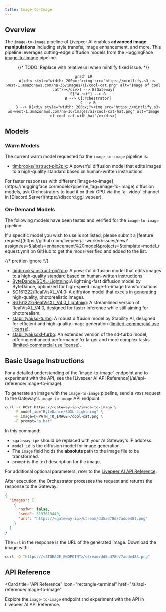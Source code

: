```yaml
---
title: Image-to-Image
---
```


## Overview

The `image-to-image` pipeline of Livepeer AI enables **advanced image
manipulations** including style transfer, image enhancement, and more. This
pipeline leverages cutting-edge diffusion models from the HuggingFace
[image-to-image](https://huggingface.co/models?pipeline_tag=image-to-image)
pipeline.

<div align="center">

{/* TODO: Replace with relative url when mintlify fixed issue. */}

```mermaid
graph LR
    A[<div style="width: 200px;"><img src="https://mintlify.s3-us-west-1.amazonaws.com/na-36/images/ai/cool-cat.png" alt="Image of cool cat"/></div>] --> B[Gateway]
    E["A hat"] --> B
    B --> C[Orchestrator]
    C --> B
    B --> D[<div style="width: 200px;"><img src="https://mintlify.s3-us-west-1.amazonaws.com/na-36/images/ai/cool-cat-hat.png" alt="Image of cool cat with hat"/></div>]
```

</div>

## Models

### Warm Models

The current warm model requested for the `image-to-image` pipeline is:

- [timbrooks/instruct-pix2pix](https://huggingface.co/timbrooks/instruct-pix2pix):
  A powerful diffusion model that edits images to a high-quality standard based
  on human-written instructions.

<Tip>
  For faster responses with different
  [image-to-image](https://huggingface.co/models?pipeline_tag=image-to-image)
  diffusion models, ask Orchestrators to load it on their GPU via the `ai-video`
  channel in [Discord Server](https://discord.gg/livepeer).
</Tip>

### On-Demand Models

The following models have been tested and verified for the `image-to-image`
pipeline:

<Note>
  If a specific model you wish to use is not listed, please submit a [feature
  request](https://github.com/livepeer/ai-worker/issues/new?assignees=&labels=enhancement%2Cmodel&projects=&template=model_request.yml)
  on GitHub to get the model verified and added to the list.
</Note>

{/* prettier-ignore */}
<Accordion title="Tested and Verified Diffusion Models">
- [timbrooks/instruct-pix2pix](https://huggingface.co/timbrooks/instruct-pix2pix):
  A powerful diffusion model that edits images to a high-quality standard based
  on human-written instructions.
- [ByteDance/SDXL-Lightning](https://huggingface.co/ByteDance/SDXL-Lightning):A
  lightning-fast diffusion model by ByteDance, optimized for high-speed
  image-to-image transformations.
- [SG161222/RealVisXL_V4.0](https://huggingface.co/SG161222/RealVisXL_V4.0): A
  diffusion model that excels in generating high-quality, photorealistic images.
- [SG161222/RealVisXL_V4.0_Lightning](https://huggingface.co/SG161222/RealVisXL_V4.0_Lightning):
  A streamlined version of RealVisXL_V4.0, designed for faster inference while
  still aiming for photorealism.
- [stabilityai/sd-turbo](https://huggingface.co/stabilityai/sd-turbo): A robust diffusion
  model by Stability AI, designed for efficient and high-quality image
  generation ([limited-commercial use license](https://stability.ai/license)).
- [stabilityai/sdxl-turbo](https://huggingface.co/stabilityai/sdxl-turbo): An
  extended version of the sd-turbo model, offering enhanced performance for
  larger and more complex tasks ([limited-commercial use license](https://stability.ai/license)).
</Accordion>

## Basic Usage Instructions

<Tip>
  For a detailed understanding of the `image-to-image` endpoint and to
  experiment with the API, see the [Livepeer AI API
  Reference](/ai/api-reference/image-to-image).
</Tip>

To generate an image with the `image-to-image` pipeline, send a `POST` request
to the Gateway's `image-to-image` API endpoint:

```bash
curl -X POST https://<gateway-ip>/image-to-image \
    -F model_id="ByteDance/SDXL-Lightning" \
    -F image=@<PATH_TO_IMAGE>/cool-cat.png \
    -F prompt="a hat"
```

In this command:

- `<gateway-ip>` should be replaced with your AI Gateway's IP address.
- `model_id` is the diffusion model for image generation.
- The `image` field holds the **absolute** path to the image file to be
  transformed.
- `prompt` is the text description for the image.

For additional optional parameters, refer to the
[Livepeer AI API Reference](/ai/api-reference/image-to-image).

After execution, the Orchestrator processes the request and returns the response
to the Gateway:

```json
{
  "images": [
    {
      "nsfw": false,
      "seed": 3197613440,
      "url": "https://<gateway-ip>/stream/dd5ad78d/7adde483.png"
    }
  ]
}
```

The `url` in the response is the URL of the generated image. Download the image
with:

```bash
curl -O "https://<STORAGE_ENDPOINT>/stream/dd5ad78d/7adde483.png"
```

## API Reference

<Card
  title="API Reference"
  icon="rectangle-terminal"
  href="/ai/api-reference/image-to-image"
>
  Explore the `image-to-image` endpoint and experiment with the API in Livepeer AI
  API Reference.
</Card>
